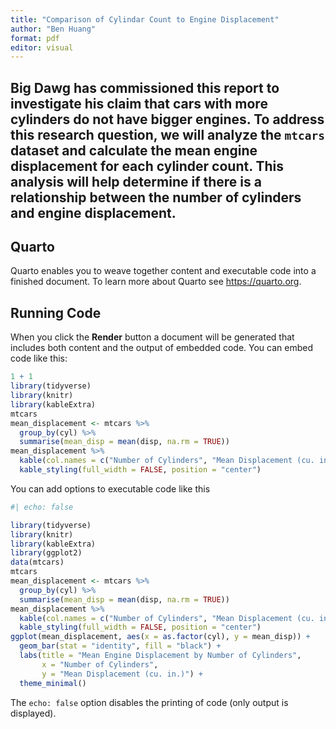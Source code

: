 ```yaml
---
title: "Comparison of Cylindar Count to Engine Displacement"
author: "Ben Huang"
format: pdf
editor: visual
---
```

Big Dawg has commissioned this report to investigate his claim that cars with more cylinders do not have bigger engines. To address this research question, we will analyze the `mtcars` dataset and calculate the mean engine displacement for each cylinder count. This analysis will help determine if there is a relationship between the number of cylinders and engine displacement.
---

## Quarto

Quarto enables you to weave together content and executable code into a finished document. To learn more about Quarto see <https://quarto.org>.

## Running Code

When you click the **Render** button a document will be generated that includes both content and the output of embedded code. You can embed code like this:

```r
1 + 1
library(tidyverse)
library(knitr)
library(kableExtra)
mtcars
mean_displacement <- mtcars %>%
  group_by(cyl) %>%
  summarise(mean_disp = mean(disp, na.rm = TRUE))
mean_displacement %>%
  kable(col.names = c("Number of Cylinders", "Mean Displacement (cu. in.)")) %>%
  kable_styling(full_width = FALSE, position = "center")
```

You can add options to executable code like this

```r
#| echo: false

library(tidyverse)
library(knitr)
library(kableExtra)
library(ggplot2)
data(mtcars)
mtcars
mean_displacement <- mtcars %>%
  group_by(cyl) %>%
  summarise(mean_disp = mean(disp, na.rm = TRUE))
mean_displacement %>%
  kable(col.names = c("Number of Cylinders", "Mean Displacement (cu. in.)")) %>%
  kable_styling(full_width = FALSE, position = "center")
ggplot(mean_displacement, aes(x = as.factor(cyl), y = mean_disp)) +
  geom_bar(stat = "identity", fill = "black") +
  labs(title = "Mean Engine Displacement by Number of Cylinders",
       x = "Number of Cylinders",
       y = "Mean Displacement (cu. in.)") +
  theme_minimal()
```

The `echo: false` option disables the printing of code (only output is displayed).
